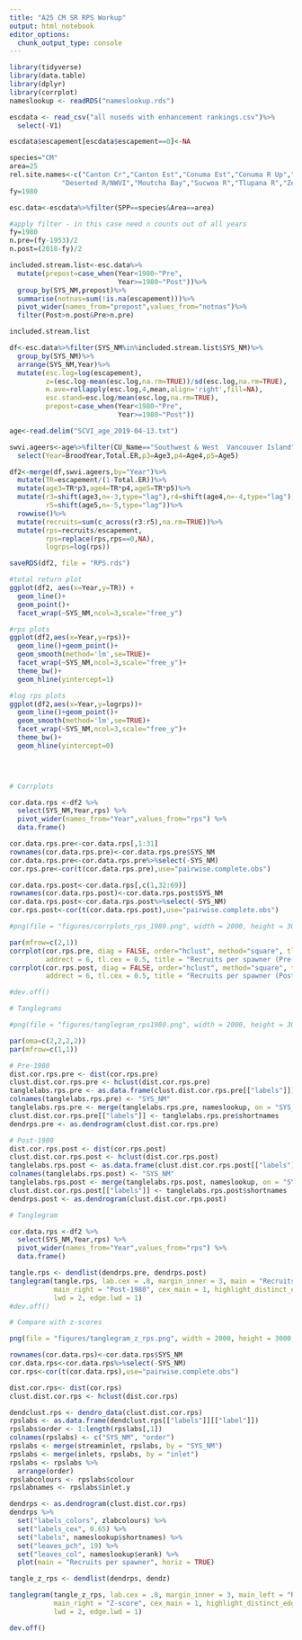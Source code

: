 ```yaml
---
title: "A25 CM SR RPS Workup"
output: html_notebook
editor_options: 
  chunk_output_type: console
---
```


```r

library(tidyverse)
library(data.table)
library(dplyr)
library(corrplot)
nameslookup <- readRDS("nameslookup.rds")

escdata <- read_csv("all nuseds with enhancement rankings.csv")%>%
  select(-V1)

escdata$escapement[escdata$escapement==0]<-NA

species="CM"
area=25
rel.site.names<-c("Canton Cr","Canton Est","Conuma Est","Conuma R Up","Conuma R",
             "Deserted R/NWVI","Moutcha Bay","Sucwoa R","Tlupana R","Zeballos R")
fy=1980

esc.data<-escdata%>%filter(SPP==species&Area==area)

#apply filter - in this case need n counts out of all years
fy=1980
n.pre=(fy-1953)/2
n.post=(2018-fy)/2

included.stream.list<-esc.data%>%
  mutate(prepost=case_when(Year<1980~"Pre",
                           Year>=1980~"Post"))%>%
  group_by(SYS_NM,prepost)%>%
  summarise(notnas=sum(!is.na(escapement)))%>%
  pivot_wider(names_from="prepost",values_from="notnas")%>%
  filter(Post>n.post&Pre>n.pre)

included.stream.list

df<-esc.data%>%filter(SYS_NM%in%included.stream.list$SYS_NM)%>%
  group_by(SYS_NM)%>%
  arrange(SYS_NM,Year)%>%
  mutate(esc.log=log(escapement),
         z=(esc.log-mean(esc.log,na.rm=TRUE))/sd(esc.log,na.rm=TRUE),
         m.ave=rollapply(esc.log,4,mean,align='right',fill=NA),
         esc.stand=esc.log/mean(esc.log,na.rm=TRUE),
         prepost=case_when(Year<1980~"Pre",
                           Year>=1980~"Post"))

age<-read.delim("SCVI_age_2019-04-13.txt")

swvi.ageers<-age%>%filter(CU_Name=="Southwest & West  Vancouver Island")%>%
  select(Year=BroodYear,Total.ER,p3=Age3,p4=Age4,p5=Age5)

df2<-merge(df,swvi.ageers,by="Year")%>%
  mutate(TR=escapement/(1-Total.ER))%>%
  mutate(age3=TR*p3,age4=TR*p4,age5=TR*p5)%>%
  mutate(r3=shift(age3,n=-3,type="lag"),r4=shift(age4,n=-4,type="lag"),
         r5=shift(age5,n=-5,type="lag"))%>%
  rowwise()%>%
  mutate(recruits=sum(c_across(r3:r5),na.rm=TRUE))%>%
  mutate(rps=recruits/escapement,
         rps=replace(rps,rps==0,NA),
         logrps=log(rps))

saveRDS(df2, file = "RPS.rds") 

#total return plot
ggplot(df2, aes(x=Year,y=TR)) +
  geom_line()+
  geom_point()+
  facet_wrap(~SYS_NM,ncol=3,scale="free_y")

#rps plots
ggplot(df2,aes(x=Year,y=rps))+
  geom_line()+geom_point()+
  geom_smooth(method='lm',se=TRUE)+
  facet_wrap(~SYS_NM,ncol=3,scale="free_y")+
  theme_bw()+
  geom_hline(yintercept=1)

#log rps plots
ggplot(df2,aes(x=Year,y=logrps))+
  geom_line()+geom_point()+
  geom_smooth(method='lm',se=TRUE)+
  facet_wrap(~SYS_NM,ncol=3,scale="free_y")+
  theme_bw()+
  geom_hline(yintercept=0)


  
```

```r

# Corrplots

cor.data.rps <-df2 %>%
  select(SYS_NM,Year,rps) %>%
  pivot_wider(names_from="Year",values_from="rps") %>%
  data.frame()

cor.data.rps.pre<-cor.data.rps[,1:31]
rownames(cor.data.rps.pre)<-cor.data.rps.pre$SYS_NM
cor.data.rps.pre<-cor.data.rps.pre%>%select(-SYS_NM)
cor.rps.pre<-cor(t(cor.data.rps.pre),use="pairwise.complete.obs")

cor.data.rps.post<-cor.data.rps[,c(1,32:69)]
rownames(cor.data.rps.post)<-cor.data.rps.post$SYS_NM
cor.data.rps.post<-cor.data.rps.post%>%select(-SYS_NM)
cor.rps.post<-cor(t(cor.data.rps.post),use="pairwise.complete.obs")

#png(file = "figures/corrplots_rps_1980.png", width = 2000, height = 3000, pointsize = 48)

par(mfrow=c(2,1))
corrplot(cor.rps.pre, diag = FALSE, order="hclust", method="square", tl.col="black",
         addrect = 6, tl.cex = 0.5, title = "Recruits per spawner (Pre-1980)", cex.main = .7, mar=c(0,0,1,0))
corrplot(cor.rps.post, diag = FALSE, order="hclust", method="square", tl.col="black",
         addrect = 6, tl.cex = 0.5, title = "Recruits per spawner (Post-1980)", sub = "Z-scores", cex.main = .7, mar=c(0,0,1,0))

#dev.off()

# Tanglegrams

#png(file = "figures/tanglegram_rps1980.png", width = 2000, height = 3000, pointsize = 36)

par(oma=c(2,2,2,2))
par(mfrow=c(1,1))

# Pre-1980
dist.cor.rps.pre <- dist(cor.rps.pre)
clust.dist.cor.rps.pre <- hclust(dist.cor.rps.pre)
tanglelabs.rps.pre <- as.data.frame(clust.dist.cor.rps.pre[["labels"]])
colnames(tanglelabs.rps.pre) <- "SYS_NM"
tanglelabs.rps.pre <- merge(tanglelabs.rps.pre, nameslookup, on = "SYS_NM")
clust.dist.cor.rps.pre[["labels"]] <- tanglelabs.rps.pre$shortnames
dendrps.pre <- as.dendrogram(clust.dist.cor.rps.pre)

# Post-1980
dist.cor.rps.post <- dist(cor.rps.post)
clust.dist.cor.rps.post <- hclust(dist.cor.rps.post)
tanglelabs.rps.post <- as.data.frame(clust.dist.cor.rps.post[["labels"]])
colnames(tanglelabs.rps.post) <- "SYS_NM"
tanglelabs.rps.post <- merge(tanglelabs.rps.post, nameslookup, on = "SYS_NM")
clust.dist.cor.rps.post[["labels"]] <- tanglelabs.rps.post$shortnames
dendrps.post <- as.dendrogram(clust.dist.cor.rps.post)

# Tanglegram

cor.data.rps <-df2 %>%
  select(SYS_NM,Year,rps) %>%
  pivot_wider(names_from="Year",values_from="rps") %>%
  data.frame()

tangle.rps <- dendlist(dendrps.pre, dendrps.post)
tanglegram(tangle.rps, lab.cex = .8, margin_inner = 3, main = "Recruits per spawner", main_left = "Pre-1980",
           main_right = "Post-1980", cex_main = 1, highlight_distinct_edges = FALSE,
           lwd = 2, edge.lwd = 1)
#dev.off()

# Compare with z-scores

png(file = "figures/tanglegram_z_rps.png", width = 2000, height = 3000, pointsize = 36)

rownames(cor.data.rps)<-cor.data.rps$SYS_NM
cor.data.rps<-cor.data.rps%>%select(-SYS_NM)
cor.rps<-cor(t(cor.data.rps),use="pairwise.complete.obs")

dist.cor.rps<- dist(cor.rps)
clust.dist.cor.rps <- hclust(dist.cor.rps)

dendclust.rps <- dendro_data(clust.dist.cor.rps)
rpslabs <- as.data.frame(dendclust.rps[["labels"]][["label"]])
rpslabs$order <- 1:length(rpslabs[,1])
colnames(rpslabs) <- c("SYS_NM", "order")
rpslabs <- merge(streaminlet, rpslabs, by = "SYS_NM")
rpslabs <- merge(inlets, rpslabs, by = "inlet")
rpslabs <- rpslabs %>%
  arrange(order)
rpslabcolours <- rpslabs$colour
rpslabnames <- rpslabs$inlet.y

dendrps <- as.dendrogram(clust.dist.cor.rps)
dendrps %>%
  set("labels_colors", zlabcolours) %>%
  set("labels_cex", 0.65) %>%
  set("labels", nameslookup$shortnames) %>%
  set("leaves_pch", 19) %>%
  set("leaves_col", nameslookup$erank) %>%
  plot(main = "Recruits per spawner", horiz = TRUE)

tangle_z_rps <- dendlist(dendrps, dendz)

tanglegram(tangle_z_rps, lab.cex = .8, margin_inner = 3, main_left = "Recruits per spawner",
           main_right = "Z-score", cex_main = 1, highlight_distinct_edges = FALSE,
           lwd = 2, edge.lwd = 1)

dev.off()
```